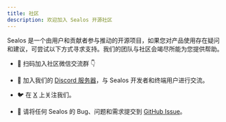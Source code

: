 ```yaml
---
title: 社区
description: 欢迎加入 Sealos 开源社区
---
```


Sealos 是一个由用户和贡献者参与推动的开源项目，如果您对产品使用存在疑问和建议，可尝试以下方式寻求支持。我们的团队与社区会竭尽所能为您提供帮助。

+ 📱 扫码加入社区微信交流群 👇



+ 💬 加入我们的 [Discord 服务器](https://discord.gg/wdUn538zVP)，与 Sealos 开发者和终端用户进行交流。
+ 🐦 在 [X](https://twitter.com/Sealos_io) 上关注我们。
+ 🐞 请将任何 Sealos 的 Bug、问题和需求提交到 [GitHub Issue](https://github.com/labring/sealos/issues/new/choose)。